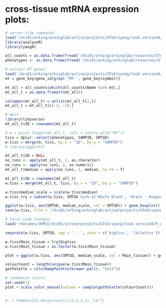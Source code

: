 # cross-tissue mtRNA expression plots:
```r

# server-side commands:
load('/dcs01/arking/arkinglab/active/projects/GTeX/syang/look.version8/R_objects/all_tissuesv8.rds')
library(analyzeR)
library(yangR)

all_counts = as.data.frame(fread('/dcs01/arking/arkinglab/resources/GTeX/v8_GTEx_counts/GTEx_Analysis_2017-06-05_v8_RNASeQCv1.1.9_gene_tpm.gct'))
phenotypes <- as.data.frame(fread('/dcs01/arking/arkinglab/resources/GTeX/dbGaP_GTEx_phs000424.v8.p2/files/GTEx_Analysis_2017-06-05_v8_Annotations_SampleAttributesDS.txt'))

# extract MT genes:
load('/dcs01/arking/arkinglab/active/projects/GTeX/syang/look.version8/R_objects/v8.gene_key.rds')
mt = gene_key$gene_id[grep('^MT-', gene_key$symbol)]

mt_all = all_counts[which(all_counts$Name %in% mt),]
mt_all_t = as.data.frame(t(mt_all))

colnames(mt_all_t) = unlist(mt_all_t[2,])
mt_all_t = mt_all_t[c(-1, -2),]

# melt
library(tidyverse)
mt_all_t$ID = rownames(mt_all_t)

# m = pivot_longer(mt_all_t, cols = starts_with("MT"))
tiss = dplyr::select(phenotypes, SAMPID, SMTSD)
w.tiss = merge(m, tiss, by.x = "ID", by.y = "SAMPID")
# library(ggplot2)

mt_all_t$ID = NULL
no_runs <- apply(mt_all_t, 2, as.character)
no_runs <- apply(no_runs, 2, as.numeric)
mt_all_t$median = apply(no_runs, 1, median, na.rm = T)

mt_all_t$ID = rownames(mt_all_t)
w.tiss = merge(mt_all_t, tiss, by.x = "ID", by.y = "SAMPID")

w.tiss$median_scale = scale(w.tiss$median)
w.tiss_try = subset(w.tiss, SMTSD %in% c('Whole Blood', "Brain - Hippocampus")) 

ggplot(w.tiss, aes(SMTSD, median_scale, col = SMTSD)) + geom_boxplot() + theme_classic() + ylab('Scaled median mtRNA expression') + xlab('Tissue') + theme(axis.text.x = element_text(angle = 45, vjust = 1, hjust=1)) + theme(legend.position = "none")
save(w.tiss, file = '/dcs01/arking/arkinglab/active/projects/GTeX/syang/look.version8/R_objects/scaled_mtRNA.rds')

# local-side changes:
load('/Volumes/JHPCE/dcs01/active/projects/GTeX/syang/look.version8/R_objects/scaled_mtRNA.rds')

separate(w.tiss, SMTSD, sep = ' - ', into = c('bigtiss', 'litletiss'))-> try

w.tiss$Main_tissue = try$bigtiss
w.tiss$Main_tissue = as.factor(w.tiss$Main_tissue) 

plot = ggplot(w.tiss, aes(SMTSD, median_scale, col = Main_tissue)) + geom_boxplot() + theme_classic() + ylab('Scaled median mtRNA expression') + xlab('Tissue') + theme(axis.text.x = element_text(angle = 90, vjust = 1, hjust=1)) + theme(legend.position = "none") 

colourCount = length(unique(w.tiss$Main_tissue))
getPalette = colorRampPalette(brewer.pal(8, "Set2"))

# randomize colors
set.seed(1)
plot + scale_color_manual(values = sample(getPalette(colourCount)))


#  + theme(plot.margin=unit(c(1,1,1,1),"cm"))
```